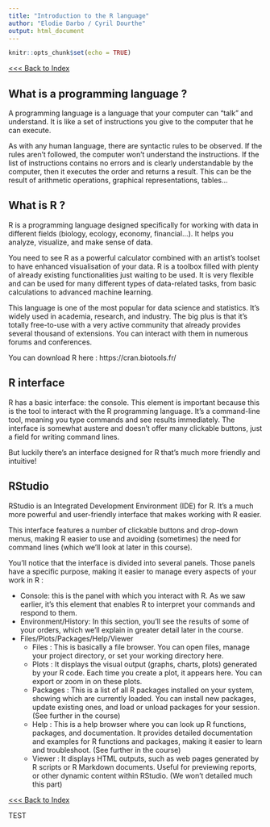 ```yaml
---
title: "Introduction to the R language"
author: "Elodie Darbo / Cyril Dourthe"
output: html_document
---
```

<style>
details > summary {
  padding: 4px;
  width: 400px;
  background-color: #eeeeee;
  border: none;
  box-shadow: 1px 1px 2px #bbbbbb;
  cursor: pointer;
}

details > p {
  background-color: #E0F8EC;
  padding: 4px;
  margin: 0;
  box-shadow: 1px 1px 2px #bbbbbb;
}
</style>

```r
knitr::opts_chunk$set(echo = TRUE)
```

[<<< Back to Index](./0.course_index.html)

## What is a programming language ?

A programming language is a language that your computer can "talk" and understand. It is like a set of instructions you give to the computer that he can execute.

As with any human language, there are syntactic rules to be observed. If the rules aren't followed, the computer won't understand the instructions.
If the list of instructions contains no errors and is clearly understandable by the computer, then it executes the order and returns a result. This can be the result of arithmetic operations, graphical representations, tables...

## What is R ?

R is a programming language designed specifically for working with data in different fields (biology, ecology, economy, financial...). It helps you analyze, visualize, and make sense of data.

You need to see R as a powerful calculator combined with an artist's toolset to have enhanced visualisation of your data.
R is a toolbox filled with plenty of already existing functionalities just waiting to be used.
It is very flexible and can be used for many different types of data-related tasks, from basic calculations to advanced machine learning.

This language is one of the most popular for data science and statistics. It's widely used in academia, research, and industry.
The big plus is that it's totally free-to-use with a very active community that already provides several thousand of extensions. You can interact with them in numerous forums and conferences.

You can download R here : https://cran.biotools.fr/

## R interface

R has a basic interface: the console.
This element is important because this is the tool to interact with the R programming language. It’s a command-line tool, meaning you type commands and see results immediately.
The interface is somewhat austere and doesn't offer many clickable buttons, just a field for writing command lines.

But luckily there's an interface designed for R that's much more friendly and intuitive!

## RStudio

RStudio is an Integrated Development Environment (IDE) for R. It's a much more powerful and user-friendly interface that makes working with R easier.

This interface features a number of clickable buttons and drop-down menus, making R easier to use and avoiding (sometimes) the need for command lines (which we'll look at later in this course).

You'll notice that the interface is divided into several panels. Those panels have a specific purpose, making it easier to manage every aspects of your work in R :

* Console: this is the panel with which you interact with R. As we saw earlier, it's this element that enables R to interpret your commands and respond to them.
* Environment/History: In this section, you'll see the results of some of your orders, which we'll explain in greater detail later in the course.
* Files/Plots/Packages/Help/Viewer
  - Files : This is basically a file browser. You can open files, manage your project directory, or set your working directory here.
  - Plots : It displays the visual output (graphs, charts, plots) generated by your R code. Each time you create a plot, it appears here. You can export or zoom in on these plots.
  - Packages : This is a list of all R packages installed on your system, showing which are currently loaded. You can install new packages, update existing ones, and load or unload packages for your session. (See further in the course)
  - Help : This is a help browser where you can look up R functions, packages, and documentation. It provides detailed documentation and examples for R functions and packages, making it easier to learn and troubleshoot. (See further in the course)
  - Viewer : It displays HTML outputs, such as web pages generated by R scripts or R Markdown documents. Useful for previewing reports, or other dynamic content within RStudio. (We won't detailed much this part)
  
[<<< Back to Index](./0.course_index.html)

TEST